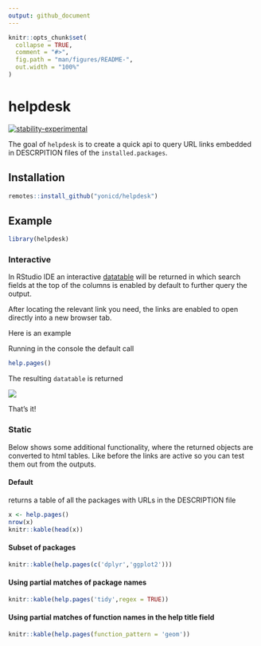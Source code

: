 ```yaml
---
output: github_document
---
```


<!-- README.md is generated from README.Rmd. Please edit that file -->

```r
knitr::opts_chunk$set(
  collapse = TRUE,
  comment = "#>",
  fig.path = "man/figures/README-",
  out.width = "100%"
)
```
# helpdesk

<!-- badges: start -->
[![stability-experimental](https://img.shields.io/badge/stability-experimental-orange.svg)]()
<!-- badges: end -->

The goal of `helpdesk` is to create a quick api to query URL links embedded in DESCRPITION files of the `installed.packages`.

## Installation

``` r
remotes::install_github("yonicd/helpdesk")
```

## Example

```r
library(helpdesk)
```

### Interactive

In RStudio IDE an interactive [datatable](https://rstudio.github.io/DT/) will be returned in which search fields at the top of the columns is enabled by default to further query the output. 

After locating the relevant link you need, the links are enabled to open directly into a new browser tab. 

Here is an example

Running in the console the default call 

```r
help.pages()
```

The resulting `datatable` is returned

![](docs/helpdesk.gif)

That's it!

### Static

Below shows some additional functionality, where the returned objects are converted to html tables. Like before the links are active so you can test them out from the outputs.

#### Default

returns a table of all the packages with URLs in the DESCRIPTION file

```r
x <- help.pages()
nrow(x)
knitr::kable(head(x))
```

#### Subset of packages

```r
knitr::kable(help.pages(c('dplyr','ggplot2')))
```

#### Using partial matches of package names

```r
knitr::kable(help.pages('tidy',regex = TRUE))
```

#### Using partial matches of function names in the help title field

```r
knitr::kable(help.pages(function_pattern = 'geom'))
```
